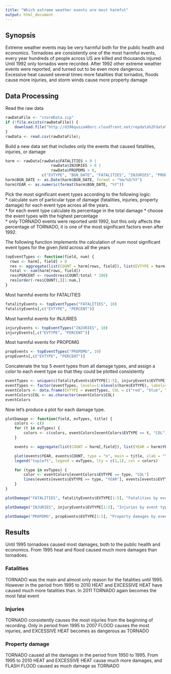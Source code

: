 ```yaml
---
title: "Which extreme weather events are most harmful"
output: html_document
---
```


## Synopsis
Extreme weather events may be very harmful both for the public health and economics.
Tornadoes are consistently one of the most harmful events, every year hundreds of people across US are killed and thousands injured.
Until 1992 only tornados were recorded. 
After 1992 other extreme weather events were reported, and turned out to be even more dangerous.
Excessive heat caused several times more fatalities that tornados, floods cause more injuries,
and storm winds cause more property damage

## Data Processing

Read the raw data
``` r
rawDataFile <- "stormData.zip"
if (!file.exists(rawDataFile)) {
    download.file("http://d396qusza40orc.cloudfront.net/repdata%2Fdata%2FStormData.csv.bz2", rawDataFile);
}
rawData <- read.csv(rawDataFile);
```

Build a new data set that includes only the events that caused fatalities, injuries, or damage
``` r

harm <- rawData[rawData$FATALITIES > 0 | 
                    rawData$INJURIES > 0 | 
                    rawData$PROPDMG > 0, 
                c("EVTYPE", "BGN_DATE", "FATALITIES", "INJURIES", "PROPDMG")]
harm$BGN_DATE <- as.Date(harm$BGN_DATE, format = "%m/%d/%Y")
harm$YEAR <- as.numeric(format(harm$BGN_DATE, "%Y"))
```

Pick the most significant event types according to the following logic:  
* calculate sum of particular type of damage (fatalities, injuries, property damage)
for each event type across all the years.  
* for each event type calculate its percentage in the total damage
* choose the event types with the highest percentage  
* only TORNADO events were reported until 1992, but this only affects the percentage of
TORNADO, it is one of the most significant factors even after 1992.

The following function implements the calculation of *num* most significant event types
for the given *field* across all the years
``` r
topEventTypes <- function(field, num) {
  rows <- harm[, field] > 0
  res <- aggregate(list(COUNT = harm[rows, field]), list(EVTYPE = harm[rows, "EVTYPE"]), sum)
  total <- sum(harm[rows, field])
  res$PERCENT <- round(res$COUNT/total * 100)  
  res[order(-res$COUNT),][1:num,]
}
```

Most harmful events for FATALITIES
``` r
fatalityEvents <- topEventTypes("FATALITIES", 10)
fatalityEvents[,c("EVTYPE", "PERCENT")]
```

Most harmful events for INJURIES
``` r
injuryEvents <- topEventTypes("INJURIES", 10)
injuryEvents[,c("EVTYPE", "PERCENT")]
```

Most harmful events for PROPDMG
``` r
propEvents <- topEventTypes("PROPDMG", 10)
propEvents[,c("EVTYPE", "PERCENT")]
```

Concatenate the top 5 event types from all damage types, 
and assign a color to each event type so that they could be plotted consistently
``` r
eventTypes <- unique(c(fatalityEvents$EVTYPE[1:5], injuryEvents$EVTYPE[1:5], propEvents$EVTYPE[1:5]))
eventTypes <- factor(eventTypes, levels=1:nlevels(harm$EVTYPE), labels=levels(harm$EVTYPE))
eventColors <- data.frame(EVTYPE = eventTypes, COL = c("red", "blue", "green", "orange", "yellow", "brown", "cyan", "magenta"))
eventColors$COL <- as.character(eventColors$COL)
eventColors
```

Now let's produce a plot for each damage type.
``` r
plotDamage <- function(field, evTypes, title) {
    colors <- c()
    for (t in evTypes) {
        colors <- c(colors, eventColors[eventColors$EVTYPE == t, "COL"])
    }

    events <- aggregate(list(COUNT = harm[,field]), list(YEAR = harm$YEAR, EVTYPE = harm$EVTYPE), sum)

    plot(events$YEAR, events$COUNT, type = "n", main = title, xlab = "Year", ylab = field)
    legend("topleft", legend = evTypes, lty = c(1,1), col = colors)

    for (type in evTypes) {
        color <- eventColors[eventColors$EVTYPE == type, "COL"]
        lines(events[events$EVTYPE == type, "YEAR"], events[events$EVTYPE == type, "COUNT"], col=color)
    }
}
```

``` r
plotDamage("FATALITIES", fatalityEvents$EVTYPE[1:5], "Fatalities by event types")
```

``` r
plotDamage("INJURIES", injuryEvents$EVTYPE[1:5], "Injuries by event types")
```

``` r
plotDamage("PROPDMG", propEvents$EVTYPE[1:5], "Property damages by event types")
```

## Results

Until 1995 tornadoes caused most damages, both to the public health and economics.
From 1995 heat and flood caused much more damages than tornadoes. 

### Fatalities
TORNADO was the main and almost only reason for the fatalities until 1995.
However in the period from 1995 to 2010 HEAT and EXCESSIVE HEAT have caused much more fatalities than.
In 2011 TORNADO again becomes the most fatal event

### Injuries
TORNADO consistently causes the most injuries from the beginning of recording.
Only in period from 1995 to 2007 FLOOD causes the most injuries, and EXCESSIVE HEAT becomes as dangerous as TORNADO

### Property damage
TORNADO caused all the damages in the period from 1950 to 1995.
From 1995 to 2010 HEAT and EXCESSIVE HEAT cause much more damages, and FLASH FLOOD caused as much damage as TORNADO